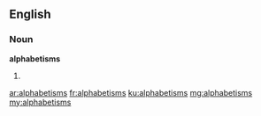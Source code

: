 ==English==

===Noun===
'''alphabetisms'''

# {{plural of|alphabetism}}

[[ar:alphabetisms]]
[[fr:alphabetisms]]
[[ku:alphabetisms]]
[[mg:alphabetisms]]
[[my:alphabetisms]]